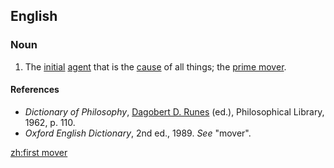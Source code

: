 ==English==

===Noun===
{{en-noun|head=[[first]] [[mover]]}}

# {{context|philosophy|lang=en}} The [[initial]] [[agent]] that is the [[cause]] of all things; the [[prime mover]].

====References====
*''Dictionary of Philosophy'', [[w:Dagobert D. Runes|Dagobert D. Runes]] (ed.), Philosophical Library, 1962, p. 110.
*''Oxford English Dictionary'', 2nd ed., 1989. ''See'' "mover".

[[zh:first mover]]